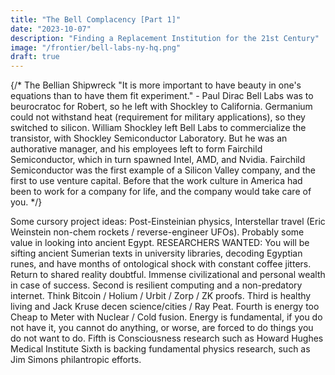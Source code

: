 ```yaml
---
title: "The Bell Complacency [Part 1]"
date: "2023-10-07"
description: "Finding a Replacement Institution for the 21st Century"
image: "/frontier/bell-labs-ny-hq.png"
draft: true
---
```


{/*
The Bellian Shipwreck
"It is more important to have beauty in one's equations than to have them fit experiment." - Paul Dirac
Bell Labs was to beurocratoc for Robert, so he left with Shockley to California.
Germanium could not withstand heat (requirement for military applications), so they switched to silicon.
William Shockley left Bell Labs to commercialize the transistor, with Shockley Semiconductor Laboratory. But he was an authorative manager, and his employees left to form Fairchild Semiconductor, which in turn spawned Intel, AMD, and Nvidia.
Fairchild Semiconductor was the first example of a Silicon Valley company, and the first to use venture capital. Before that the work culture in America had been to work for a company for life, and the company would take care of you.
*/}

Some cursory project ideas:
Post-Einsteinian physics, Interstellar travel (Eric Weinstein non-chem rockets / reverse-engineer UFOs). Probably some value in looking into ancient Egypt. RESEARCHERS WANTED: You will be sifting ancient Sumerian texts in university libraries, decoding Egyptian runes, and have months of ontological shock with constant coffee jitters. Return to shared reality doubtful. Immense civilizational and personal wealth in case of success.
Second is resilient computing and a non-predatory internet. Think Bitcoin / Holium / Urbit / Zorp / ZK proofs.
Third is healthy living and Jack Kruse decen science/cities / Ray Peat.
Fourth is energy too Cheap to Meter with Nuclear / Cold fusion. Energy is fundamental, if you do not have it, you cannot do anything, or worse, are forced to do things you do not want to do.
Fifth is Consciousness research such as Howard Hughes Medical Institute
Sixth is backing fundamental physics research, such as Jim Simons philantropic efforts.
